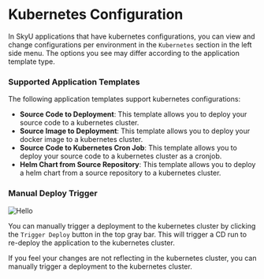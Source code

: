 
# Kubernetes Configuration

In SkyU applications that have kubernetes configurations, you can view and change configurations per environment in the `Kubernetes` section in the left side menu. The options you see may differ according to the application template type.


### Supported Application Templates

The following application templates support kubernetes configurations:

- **Source Code to Deployment**: This template allows you to deploy your source code to a kubernetes cluster.
- **Source Image to Deployment**: This template allows you to deploy your docker image to a kubernetes cluster.
- **Source Code to Kubernetes Cron Job**: This template allows you to deploy your source code to a kubernetes cluster as a cronjob.
- **Helm Chart from Source Repository**: This template allows you to deploy a helm chart from a source repository to a kubernetes cluster.


### Manual Deploy Trigger

<Image src="/assets/images/applications/redploy-trigger.png" alt="Hello" width={1000} height={500}  />

You can manually trigger a deployment to the kubernetes cluster by clicking the `Trigger Deploy` button in the top gray bar. This will trigger a CD run to re-deploy the application to the kubernetes cluster.

If you feel your changes are not reflecting in the kubernetes cluster, you can manually trigger a deployment to the kubernetes cluster.